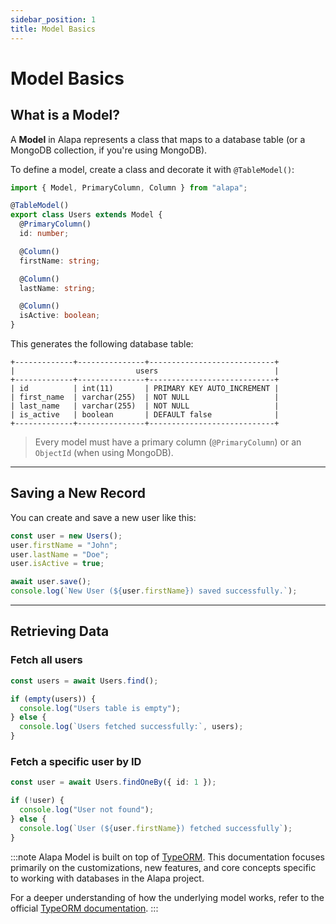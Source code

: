 ```yaml
---
sidebar_position: 1
title: Model Basics
---
```


# Model Basics

## What is a Model?

A **Model** in Alapa represents a class that maps to a database table (or a MongoDB collection, if you're using MongoDB).

To define a model, create a class and decorate it with `@TableModel()`:

<CodeScreen title="src/app/models/user.ts">

```typescript
import { Model, PrimaryColumn, Column } from "alapa";

@TableModel()
export class Users extends Model {
  @PrimaryColumn()
  id: number;

  @Column()
  firstName: string;

  @Column()
  lastName: string;

  @Column()
  isActive: boolean;
}
```

</CodeScreen>

This generates the following database table:

<CodeScreen>

```shell
+-------------+---------------+----------------------------+
|                           users                          |
+-------------+---------------+----------------------------+
| id          | int(11)       | PRIMARY KEY AUTO_INCREMENT |
| first_name  | varchar(255)  | NOT NULL                   |
| last_name   | varchar(255)  | NOT NULL                   |
| is_active   | boolean       | DEFAULT false              |
+-------------+---------------+----------------------------+
```

</CodeScreen>

> Every model must have a primary column (`@PrimaryColumn`) or an `ObjectId` (when using MongoDB).

---

## Saving a New Record

You can create and save a new user like this:

<CodeScreen>

```typescript
const user = new Users();
user.firstName = "John";
user.lastName = "Doe";
user.isActive = true;

await user.save();
console.log(`New User (${user.firstName}) saved successfully.`);
```

</CodeScreen>

---

## Retrieving Data

### Fetch all users

<CodeScreen>

```typescript
const users = await Users.find();

if (empty(users)) {
  console.log("Users table is empty");
} else {
  console.log(`Users fetched successfully:`, users);
}
```

</CodeScreen>

### Fetch a specific user by ID

<CodeScreen title="src/app/index.ts">

```typescript
const user = await Users.findOneBy({ id: 1 });

if (!user) {
  console.log("User not found");
} else {
  console.log(`User (${user.firstName}) fetched successfully`);
}
```

</CodeScreen>

:::note
Alapa Model is built on top of [TypeORM](https://typeorm.io).
This documentation focuses primarily on the customizations, new features, and core concepts specific to working with databases in the Alapa project.

For a deeper understanding of how the underlying model works, refer to the official [TypeORM documentation](https://typeorm.io/docs/getting-started/).
:::
